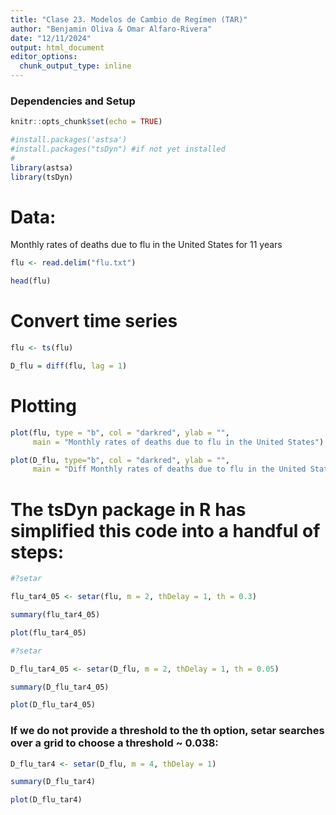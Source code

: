 ```yaml
---
title: "Clase 23. Modelos de Cambio de Regímen (TAR)"
author: "Benjamin Oliva & Omar Alfaro-Rivera"
date: "12/11/2024"
output: html_document
editor_options: 
  chunk_output_type: inline
---
```


### Dependencies and Setup
```r
knitr::opts_chunk$set(echo = TRUE)

#install.packages('astsa')
#install.packages("tsDyn") #if not yet installed
#
library(astsa)
library(tsDyn)

```

# Data:
Monthly rates of deaths due to flu in the United States for 11 years

```r

flu <- read.delim("flu.txt")

head(flu)

```

# Convert time series

```r

flu <- ts(flu)

D_flu = diff(flu, lag = 1)

```

# Plotting

```r

plot(flu, type = "b", col = "darkred", ylab = "", 
     main = "Monthly rates of deaths due to flu in the United States")

plot(D_flu, type="b", col = "darkred", ylab = "", 
     main = "Diff Monthly rates of deaths due to flu in the United States")

```

# The tsDyn package in R has simplified this code into a handful of steps:

```r

#?setar

flu_tar4_05 <- setar(flu, m = 2, thDelay = 1, th = 0.3) 

```

```r

summary(flu_tar4_05) 

```

```r

plot(flu_tar4_05)

```

```r

#?setar

D_flu_tar4_05 <- setar(D_flu, m = 2, thDelay = 1, th = 0.05) 

```

```r

summary(D_flu_tar4_05) 

```

```r

plot(D_flu_tar4_05)

```

### If we do not provide a threshold to the th option, setar searches over a grid to choose a threshold ~ 0.038:

```r

D_flu_tar4 <- setar(D_flu, m = 4, thDelay = 1)

```

```r

summary(D_flu_tar4)

```

```r
plot(D_flu_tar4)

```
